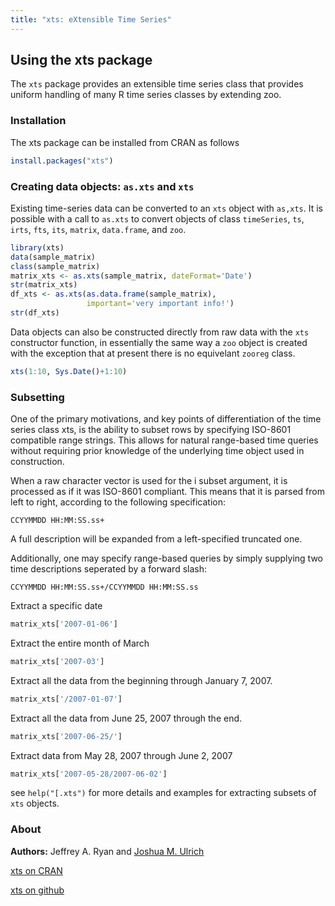 ```yaml
---
title: "xts: eXtensible Time Series"
---
```


## Using the xts package

The `xts` package provides an extensible time series class that provides 
uniform handling of many R time series classes by extending zoo.

### Installation

The xts package can be installed from CRAN as follows
```r
install.packages("xts")
```

### Creating data objects: `as.xts` and `xts`

Existing time-series data can be converted to an `xts` object with `as,xts`.
<!-- from ?'as.xts' -->
It is possible with a call to `as.xts` to convert objects of class 
`timeSeries`, `ts`, `irts`, `fts`, `its`, `matrix`, `data.frame`, and `zoo`.
```r
library(xts)
data(sample_matrix)
class(sample_matrix)
matrix_xts <- as.xts(sample_matrix, dateFormat='Date')
str(matrix_xts)
df_xts <- as.xts(as.data.frame(sample_matrix),
                 important='very important info!')
str(df_xts)
```

Data objects can also be constructed directly from raw data with the `xts` 
constructor function, in essentially the same way a `zoo` object is created 
with the exception that at present there is no equivelant `zooreg` class.
```r
xts(1:10, Sys.Date()+1:10)
```

### Subsetting
<!-- from ?'[.xts' -->
One of the primary motivations, and key points of differentiation of the 
time series class xts, is the ability to subset rows by specifying ISO-8601 
compatible range strings. This allows for natural range-based time queries 
without requiring prior knowledge of the underlying time object used in 
construction.

When a raw character vector is used for the i subset argument, it is processed 
as if it was ISO-8601 compliant. This means that it is parsed from left to 
right, according to the following specification:

```
CCYYMMDD HH:MM:SS.ss+
```
A full description will be expanded from a left-specified truncated one.

Additionally, one may specify range-based queries by simply supplying two time 
descriptions seperated by a forward slash:

```
CCYYMMDD HH:MM:SS.ss+/CCYYMMDD HH:MM:SS.ss
```

Extract a specific date
```r
matrix_xts['2007-01-06']
```

Extract the entire month of March
```r
matrix_xts['2007-03']
```

Extract all the data from the beginning through January 7, 2007.
```r
matrix_xts['/2007-01-07']
```

Extract all the data from June 25, 2007 through the end.
```r
matrix_xts['2007-06-25/']
```

Extract data from May 28, 2007 through June 2, 2007
```r
matrix_xts['2007-05-28/2007-06-02']
```

see `help("[.xts")` for more details and examples for extracting subsets of 
`xts` objects.

### About

**Authors:** Jeffrey A. Ryan and [Joshua M. Ulrich](https://github.com/joshuaulrich)

[xts on CRAN](http://cran.r-project.org/web/packages/xts/index.html)

[xts on github](https://github.com/joshuaulrich/xts)

